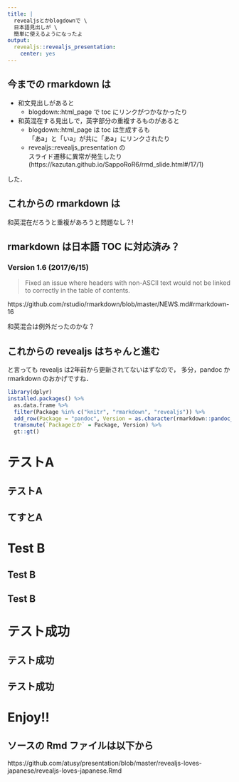 ```yaml
---
title: |
  revealjsとかblogdownで \
  日本語見出しが \
  簡単に使えるようになったよ
output: 
  revealjs::revealjs_presentation:
    center: yes
---
```


## 今までの rmarkdown は

- 和文見出しがあると
    - blogdown::html_page で toc にリンクがつかなかったり
- 和英混在する見出しで，英字部分の重複するものがあると
    - blogdown::html_page は toc は生成するも \
     「あa」と「いa」が共に「あa」にリンクされたり
    - revealjs::revealjs_presentation の \
      スライド遷移に異常が発生したり \
      (https://kazutan.github.io/SappoRoR6/rmd_slide.html#/17/1)
      
した．

## これからの rmarkdown は

和英混在だろうと重複があろうと問題なし？!

## rmarkdown は日本語 TOC に対応済み？

### Version 1.6 (2017/6/15)

> Fixed an issue where headers with non-ASCII text would not be linked to correctly in the table of contents.

https://github.com/rstudio/rmarkdown/blob/master/NEWS.md#rmarkdown-16

和英混合は例外だったのかな？

## これからの revealjs は**ちゃんと進む**

と言っても revealjs は2年前から更新されてないはずなので，
多分，pandoc か rmarkdown のおかげですね．

```r
library(dplyr)
installed.packages() %>%
  as.data.frame %>%
  filter(Package %in% c("knitr", "rmarkdown", "revealjs")) %>%
  add_row(Package = "pandoc", Version = as.character(rmarkdown::pandoc_version())) %>%
  transmute(`Packageとか` = Package, Version) %>%
  gt::gt()
```

# テストA

## テストA

## てすとA

# Test B

## Test B

## Test B

# テスト成功

## テスト成功

## テスト成功

# Enjoy!!

## ソースの Rmd ファイルは以下から

https://github.com/atusy/presentation/blob/master/revealjs-loves-japanese/revealjs-loves-japanese.Rmd
